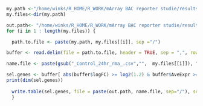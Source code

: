 



```r

my.path <-"/home/winks/R_HOME/R_WORK/mArray BAC reporter studie/results/DEGs/Rat in vivo single brainarray/filtered/high 24hrs"
my.files<-dir(my.path)

out.path<- "/home/winks/R_HOME/R_WORK/mArray BAC reporter studie/results/DEGs/Rat in vivo single brainarray/filtered/selected DEG/high 24hrs"
for (i in 1 : length(my.files)) {

  path.to.file <- paste(my.path, my.files[[i]], sep ="/")

buffer <- read.delim(file = path.to.file, header = TRUE, sep = ",", row.names =1)

name.file <- paste(gsub("_Control_24hr_rma_.csv","",  my.files[[i]]), "log2FCvan1.2 aveExpr_6.5 P.val_0.05", ".txt", sep ="")

sel.genes <- buffer[ abs(buffer$logFC) >= log2(1.2) & buffer$AveExpr >=6.5 & buffer$P.Value <= 0.05 , c("ENTREZID","logFC")]
print(dim(sel.genes))
  
  write.table(sel.genes, file = paste(out.path, name.file, sep="/"), sep = "\t", row.names = F )
  }


```


